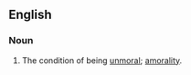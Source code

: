 ==English==

===Noun===
{{en-noun|~|unmoralities}}

# {{lb|en|rare}} The condition of being [[unmoral]]; [[amorality]].